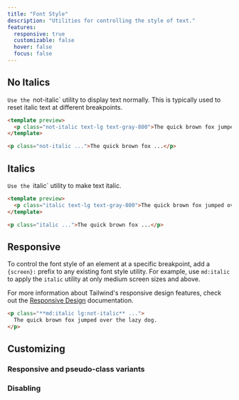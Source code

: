 ```yaml
---
title: "Font Style"
description: "Utilities for controlling the style of text."
features:
  responsive: true
  customizable: false
  hover: false
  focus: false
---
```




## No Italics

 `Use the `not-italic` utility to display text normally. This is typically used to reset italic text at different breakpoints.

```html
<template preview>
  <p class="not-italic text-lg text-gray-800">The quick brown fox jumped over the lazy dog.</p>
</template>

<p class="not-italic ...">The quick brown fox ...</p>
```

## Italics

 `Use the `italic` utility to make text italic.

```html
<template preview>
  <p class="italic text-lg text-gray-800">The quick brown fox jumped over the lazy dog.</p>
</template>

<p class="italic ...">The quick brown fox ...</p>
```

## Responsive

To control the font style of an element at a specific breakpoint, add a `{screen}:` prefix to any existing font style utility. For example, use `md:italic` to apply the `italic` utility at only medium screen sizes and above.

For more information about Tailwind's responsive design features, check out the [Responsive Design](/docs/responsive-design) documentation.

```html
<p class="**md:italic lg:not-italic** ...">
  The quick brown fox jumped over the lazy dog.
</p>
```

## Customizing

### Responsive and pseudo-class variants

<Variants plugin="fontStyle" />

### Disabling

<Disabling plugin="fontStyle" />
